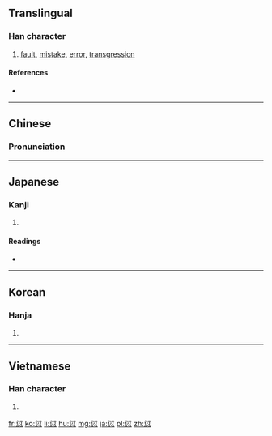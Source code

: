 ==Translingual==

===Han character===
{{Han char|rn=61|rad=心|as=09|sn=13|four=21332|canj=HNP|ids=⿱衍心}}

# [[fault]], [[mistake]], [[error]], [[transgression]]

====References====
* {{Han ref|kx=0393.350|dkj=10900|dj=0730.090|hdz=42322.140|uh=6106|ud=24838|bh=B75E|bd=46942}}

----

==Chinese==
{{zh-forms}}

===Pronunciation===
{{zh-pron
|m=qiān
|c=hin1
|mc=y
|oc=y
|ma=
|cat=n
}}

----

==Japanese==

===Kanji===
{{ja-kanji|grade=|rs=心09}}

# {{defn|lang=ja|sort=心09}}

====Readings====
* {{ja-readings|on=[[けん]] (ken)|kun=[[あやまる]] (ayamaru)}}

----

==Korean==

===Hanja===
{{ko-hanja|hangeul=건|eumhun=|rv=geon|mr=kŏn|y=ken}}

# {{defn|lang=ko|sort=心09}}

----

==Vietnamese==

===Han character===
{{vi-readings|rs=心09|hanviet=khiền}}

# {{defn|lang=vi|sort=心09}}

[[fr:愆]]
[[ko:愆]]
[[li:愆]]
[[hu:愆]]
[[mg:愆]]
[[ja:愆]]
[[pl:愆]]
[[zh:愆]]